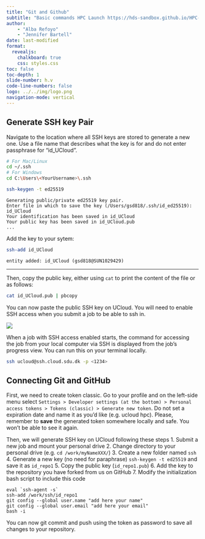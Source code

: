 ```yaml
---
title: "Git and Github"
subtitle: "Basic commands HPC Launch https://hds-sandbox.github.io/HPC-lab/"
author: 
    - "Alba Refoyo"
    - "Jennifer Bartell"
date: last-modified
format: 
  revealjs:
    chalkboard: true
    css: styles.css
toc: false
toc-depth: 1
slide-number: h.v
code-line-numbers: false
logo: ../../img/logo.png
navigation-mode: vertical
---
```


## Generate SSH key Pair

Navigate to the location where all SSH keys are stored to generate a new one. Use a file name that describes what the key is for and do not enter passphrase for "id_UCloud".  

```.bash
# For Mac/Linux
cd ~/.ssh 
# For Windows
cd C:\Users\<YourUsername>\.ssh

ssh-keygen -t ed25519 
```
```
Generating public/private ed25519 key pair.
Enter file in which to save the key (/Users/gsd818/.ssh/id_ed25519): id_UCloud
Your identification has been saved in id_UCloud
Your public key has been saved in id_UCloud.pub
...
```
Add the key to your sytem:
```.bash
ssh-add id_UCloud
```
```
entity added: id_UCloud (gsd818@SUN1029429)
```

---

Then, copy the public key, either using `cat` to print the content of the file or as follows:

```.bash
cat id_UCloud.pub | pbcopy 
```

You can now paste the public SSH key on UCloud. You will need to enable SSH access when you submit a job to be able to ssh in. 

![](../../develop/images/sshkey_step2.png)

When a job with SSH access enabled starts, the command for accessing the job from your local computer via SSH is displayed from the job’s progress view. You can run this on your terminal locally. 

```.bash
ssh ucloud@ssh.cloud.sdu.dk -p <1234>
```

## Connecting Git and GitHub

First, we need to create token classic. Go to your profile and on the left-side menu select `Settings > Developer settings (at the bottom) > Personal access tokens > Tokens (classic) > Generate new token`. Do not set a expiration date and name it as you'd like (e.g. ucloud hpc). Please, remember to **save** the generated token somewhere locally and safe. You won't be able to see it again. 

Then, we will generate SSH key on UCloud following these steps
  1. Submit a new job and mount your personal drive
  2. Change directory to your personal drive (e.g. `cd /work/myNameXXX/`)
  3. Create a new folder named `ssh`
  4. Generate a new key (no need for paraphrase) `ssh-keygen -t ed25519` and save it as `id_repo1`
  5. Copy the public key (`id_repo1.pub`)
  6. Add the key to the repository you have forked from us on GitHub
  7. Modify the initialization bash script to include this code

  ```
  eval `ssh-agent -s`
  ssh-add /work/ssh/id_repo1
  git config --global user.name "add here your name"
  git config --global user.email "add here your email"
  bash -i 
  ```

You can now git commit and push using the token as password to save all changes to your repository.